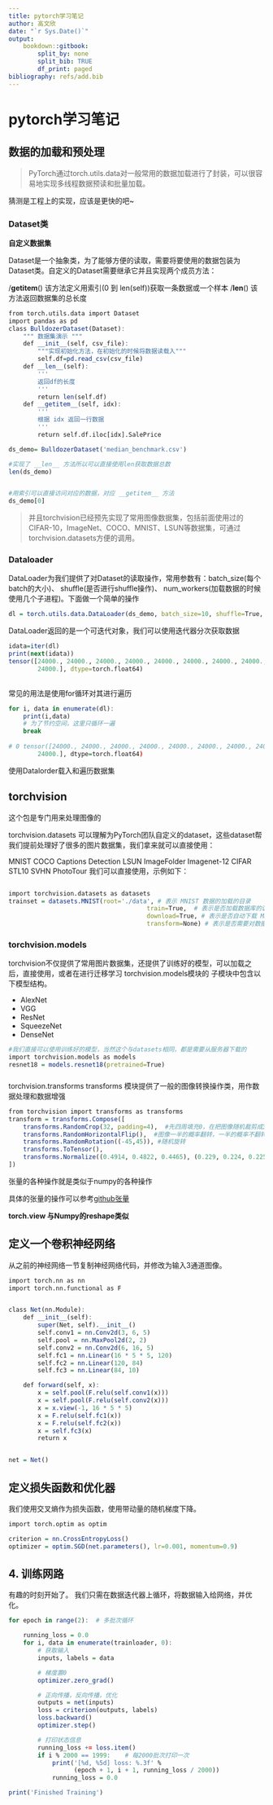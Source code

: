 ---
title: pytorch学习笔记
author: 高文欣
date: "`r Sys.Date()`"
output: 
    bookdown::gitbook:
        split_by: none
        split_bib: TRUE
        df_print: paged
bibliography: refs/add.bib
---

# pytorch学习笔记

## 数据的加载和预处理

>PyTorch通过torch.utils.data对一般常用的数据加载进行了封装，可以很容易地实现多线程数据预读和批量加载。

猜测是工程上的实现，应该是更快的吧~


### Dataset类


**自定义数据集**

Dataset是一个抽象类，为了能够方便的读取，需要将要使用的数据包装为Dataset类。自定义的Dataset需要继承它并且实现两个成员方法：

/__getitem__() 该方法定义用索引(0 到 len(self))获取一条数据或一个样本
/__len__() 该方法返回数据集的总长度


```r
from torch.utils.data import Dataset
import pandas as pd
class BulldozerDataset(Dataset):
    """ 数据集演示 """
    def __init__(self, csv_file):
        """实现初始化方法，在初始化的时候将数据读载入"""
        self.df=pd.read_csv(csv_file)
    def __len__(self):
        '''
        返回df的长度
        '''
        return len(self.df)
    def __getitem__(self, idx):
        '''
        根据 idx 返回一行数据
        '''
        return self.df.iloc[idx].SalePrice
```

```r
ds_demo= BulldozerDataset('median_benchmark.csv')
```

```r
#实现了 __len__ 方法所以可以直接使用len获取数据总数
len(ds_demo)
```

```r

#用索引可以直接访问对应的数据，对应 __getitem__ 方法
ds_demo[0]
```

>并且torchvision已经预先实现了常用图像数据集，包括前面使用过的CIFAR-10，ImageNet、COCO、MNIST、LSUN等数据集，可通过torchvision.datasets方便的调用。

### Dataloader

DataLoader为我们提供了对Dataset的读取操作，常用参数有：batch_size(每个batch的大小)、 shuffle(是否进行shuffle操作)、 num_workers(加载数据的时候使用几个子进程)。下面做一个简单的操作

```r
dl = torch.utils.data.DataLoader(ds_demo, batch_size=10, shuffle=True, num_workers=0)
```

DataLoader返回的是一个可迭代对象，我们可以使用迭代器分次获取数据

```r
idata=iter(dl)
print(next(idata))
tensor([24000., 24000., 24000., 24000., 24000., 24000., 24000., 24000., 24000.,
        24000.], dtype=torch.float64)
        
```

常见的用法是使用for循环对其进行遍历

```r
for i, data in enumerate(dl):
    print(i,data)
    # 为了节约空间，这里只循环一遍
    break
    
# 0 tensor([24000., 24000., 24000., 24000., 24000., 24000., 24000., 24000., 24000.,
        24000.], dtype=torch.float64)
```

        
使用Datalorder载入和遍历数据集




## torchvision

这个包是专门用来处理图像的

torchvision.datasets 可以理解为PyTorch团队自定义的dataset，这些dataset帮我们提前处理好了很多的图片数据集，我们拿来就可以直接使用：

MNIST
COCO
Captions
Detection
LSUN
ImageFolder
Imagenet-12
CIFAR
STL10
SVHN
PhotoTour 我们可以直接使用，示例如下：
```r

import torchvision.datasets as datasets
trainset = datasets.MNIST(root='./data', # 表示 MNIST 数据的加载的目录
                                      train=True,  # 表示是否加载数据库的训练集，false的时候加载测试集
                                      download=True, # 表示是否自动下载 MNIST 数据集
                                      transform=None) # 表示是否需要对数据进行预处理，none为不进行预处理
```


### torchvision.models

torchvision不仅提供了常用图片数据集，还提供了训练好的模型，可以加载之后，直接使用，或者在进行迁移学习 torchvision.models模块的 子模块中包含以下模型结构。

- AlexNet
- VGG
- ResNet
- SqueezeNet
- DenseNet

```r
#我们直接可以使用训练好的模型，当然这个与datasets相同，都是需要从服务器下载的
import torchvision.models as models
resnet18 = models.resnet18(pretrained=True)
```

### 

torchvision.transforms
transforms 模块提供了一般的图像转换操作类，用作数据处理和数据增强

```r
from torchvision import transforms as transforms
transform = transforms.Compose([
    transforms.RandomCrop(32, padding=4),  #先四周填充0，在把图像随机裁剪成32*32
    transforms.RandomHorizontalFlip(),  #图像一半的概率翻转，一半的概率不翻转
    transforms.RandomRotation((-45,45)), #随机旋转
    transforms.ToTensor(),
    transforms.Normalize((0.4914, 0.4822, 0.4465), (0.229, 0.224, 0.225)), #R,G,B每层的归一化用到的均值和方差
])

```

张量的各种操作就是类似于numpy的各种操作

具体的张量的操作可以参考[github张量](https://github.com/zergtant/pytorch-handbook/blob/master/chapter1/1_tensor_tutorial.ipynb)

**torch.view 与Numpy的reshape类似**


## 定义一个卷积神经网络


从之前的神经网络一节复制神经网络代码，并修改为输入3通道图像。

```r
import torch.nn as nn
import torch.nn.functional as F


class Net(nn.Module):
    def __init__(self):
        super(Net, self).__init__()
        self.conv1 = nn.Conv2d(3, 6, 5)
        self.pool = nn.MaxPool2d(2, 2)
        self.conv2 = nn.Conv2d(6, 16, 5)
        self.fc1 = nn.Linear(16 * 5 * 5, 120)
        self.fc2 = nn.Linear(120, 84)
        self.fc3 = nn.Linear(84, 10)

    def forward(self, x):
        x = self.pool(F.relu(self.conv1(x)))
        x = self.pool(F.relu(self.conv2(x)))
        x = x.view(-1, 16 * 5 * 5)
        x = F.relu(self.fc1(x))
        x = F.relu(self.fc2(x))
        x = self.fc3(x)
        return x


net = Net()

```

## 定义损失函数和优化器

我们使用交叉熵作为损失函数，使用带动量的随机梯度下降。

```r
import torch.optim as optim

criterion = nn.CrossEntropyLoss()
optimizer = optim.SGD(net.parameters(), lr=0.001, momentum=0.9)
```

## 4. 训练网路

有趣的时刻开始了。 我们只需在数据迭代器上循环，将数据输入给网络，并优化。

```r
for epoch in range(2):  # 多批次循环

    running_loss = 0.0
    for i, data in enumerate(trainloader, 0):
        # 获取输入
        inputs, labels = data

        # 梯度置0
        optimizer.zero_grad()

        # 正向传播，反向传播，优化
        outputs = net(inputs)
        loss = criterion(outputs, labels)
        loss.backward()
        optimizer.step()

        # 打印状态信息
        running_loss += loss.item()
        if i % 2000 == 1999:    # 每2000批次打印一次
            print('[%d, %5d] loss: %.3f' %
                  (epoch + 1, i + 1, running_loss / 2000))
            running_loss = 0.0

print('Finished Training')

```


